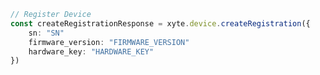 ```typescript index.ts
// Register Device
const createRegistrationResponse = xyte.device.createRegistration({
    sn: "SN"
    firmware_version: "FIRMWARE_VERSION"
    hardware_key: "HARDWARE_KEY"
})
```